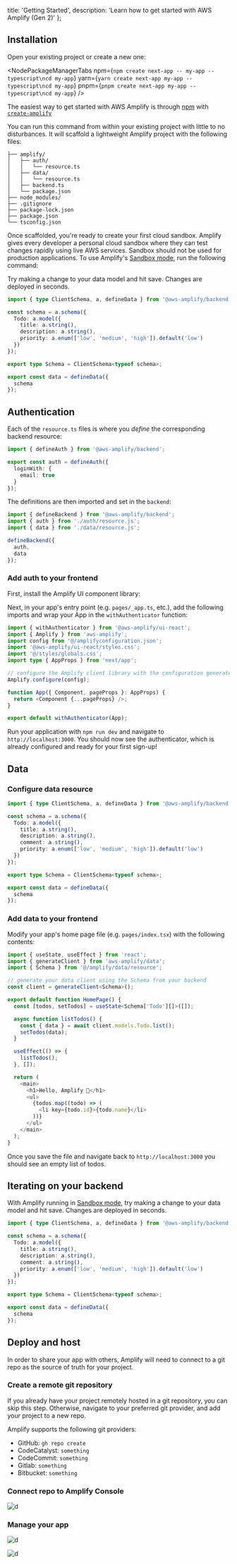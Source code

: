   title: 'Getting Started',
  description: 'Learn how to get started with AWS Amplify (Gen 2)'
};

## Installation

Open your existing project or create a new one:

<NodePackageManagerTabs
  npm={`npm create next-app -- my-app --typescript\ncd my-app`}
  yarn={`yarn create next-app my-app --typescript\ncd my-app`}
  pnpm={`pnpm create next-app my-app --typescript\ncd my-app`}
/>

The easiest way to get started with AWS Amplify is through [npm](https://npmjs.com) with [`create-amplify`](https://www.npmjs.com/package/create-amplify)

<NodePackageManagerTabs
  npm="npm create amplify"
  yarn="yarn create amplify"
  pnpm="pnpm create amplify"
/>

You can run this command from within your existing project with little to no disturbances. It will scaffold a lightweight Amplify project with the following files:

```text
├── amplify/
│   ├── auth/
│   │   └── resource.ts
│   ├── data/
│   │   └── resource.ts
│   ├── backend.ts
│   └── package.json
├── node_modules/
├── .gitignore
├── package-lock.json
├── package.json
└── tsconfig.json
```

Once scaffolded, you're ready to create your first cloud sandbox. Amplify gives every developer a personal cloud sandbox where they can test changes rapidly using live AWS services. Sandbox should not be used for production applications. To use Amplify's [Sandbox mode](http://localhost:3000#fix-me), run the following command:

<NodePackageManagerTabs
  npm="npx amplify sandbox"
  yarn="yarn amplify sandbox"
  pnpm="pnpm amplify sandbox"
/>

Try making a change to your data model and hit save. Changes are deployed in seconds.

```ts {6} showLineNumbers
import { type ClientSchema, a, defineData } from '@aws-amplify/backend';

const schema = a.schema({
  Todo: a.model({
    title: a.string(),
    description: a.string(),
    priority: a.enum(['low', 'medium', 'high']).default('low')
  })
});

export type Schema = ClientSchema<typeof schema>;

export const data = defineData({
  schema
});
```

## Authentication

Each of the `resource.ts` files is where you _define_ the corresponding backend resource:

```ts title="amplify/auth/resource.ts"
import { defineAuth } from '@aws-amplify/backend';

export const auth = defineAuth({
  loginWith: {
    email: true
  }
});
```

The definitions are then imported and set in the `backend`:

```ts title="amplify/backend.ts"
import { defineBackend } from '@aws-amplify/backend';
import { auth } from './auth/resource.js';
import { data } from './data/resource.js';

defineBackend({
  auth,
  data
});
```

### Add auth to your frontend

First, install the Amplify UI component library:

<NodePackageManagerTabs
  npm="npm add @aws-amplify/ui-react"
  yarn="yarn add @aws-amplify/ui-react"
  pnpm="pnpm add @aws-amplify/ui-react"
/>

Next, in your app's entry point (e.g. `pages/_app.ts`, etc.), add the following imports and wrap your App in the `withAuthenticator` function:

```ts title="pages/_app.ts"
import { withAuthenticator } from '@aws-amplify/ui-react';
import { Amplify } from 'aws-amplify';
import config from '@/amplifyconfiguration.json';
import '@aws-amplify/ui-react/styles.css';
import '@/styles/globals.css';
import type { AppProps } from 'next/app';

// configure the Amplify client library with the configuration generated by `amplify sandbox`
Amplify.configure(config);

function App({ Component, pageProps }: AppProps) {
  return <Component {...pageProps} />;
}

export default withAuthenticator(App);
```

Run your application with `npm run dev` and navigate to `http://localhost:3000`. You should now see the authenticator, which is already configured and ready for your first sign-up!

## Data

### Configure data resource

```ts title="amplify/data/resource.ts"
import { type ClientSchema, a, defineData } from '@aws-amplify/backend';

const schema = a.schema({
  Todo: a.model({
    title: a.string(),
    description: a.string(),
    comment: a.string(),
    priority: a.enum(['low', 'medium', 'high']).default('low')
  })
});

export type Schema = ClientSchema<typeof schema>;

export const data = defineData({
  schema
});
```

### Add data to your frontend

Modify your app's home page file (e.g. `pages/index.tsx`) with the following contents:

```ts title="pages/index.tsx"
import { useState, useEffect } from 'react';
import { generateClient } from 'aws-amplify/data';
import { Schema } from '@/amplify/data/resource';

// generate your data client using the Schema from your backend
const client = generateClient<Schema>();

export default function HomePage() {
  const [todos, setTodos] = useState<Schema['Todo'][]>([]);

  async function listTodos() {
    const { data } = await client.models.Todo.list();
    setTodos(data);
  }

  useEffect(() => {
    listTodos();
  }, []);

  return (
    <main>
      <h1>Hello, Amplify 👋</h1>
      <ul>
        {todos.map((todo) => (
          <li key={todo.id}>{todo.name}</li>
        ))}
      </ul>
    </main>
  );
}
```

Once you save the file and navigate back to `http://localhost:3000` you should see an empty list of todos.

## Iterating on your backend

With Amplify running in [Sandbox mode](http://localhost:3000), try making a change to your data model and hit save. Changes are deployed in seconds.

```ts {6} showLineNumbers
import { type ClientSchema, a, defineData } from '@aws-amplify/backend';

const schema = a.schema({
  Todo: a.model({
    title: a.string(),
    description: a.string(),
    comment: a.string(),
    priority: a.enum(['low', 'medium', 'high']).default('low')
  })
});

export type Schema = ClientSchema<typeof schema>;

export const data = defineData({
  schema
});
```

## Deploy and host

In order to share your app with others, Amplify will need to connect to a git repo as the source of truth for your project.

### Create a remote git repository

If you already have your project remotely hosted in a git repository, you can skip this step. Otherwise, navigate to your preferred git provider, and add your project to a new repo.

Amplify supports the following git providers:

- GitHub: `gh repo create`
- CodeCatalyst: `something`
- CodeCommit: `something`
- Gitlab: `something`
- Bitbucket: `something`

### Connect repo to Amplify Console

![d](/images/gen2/console1.jpg)

### Manage your app

![d](/images/gen2/console2.png)

![d](/images/gen2/console3.png)
